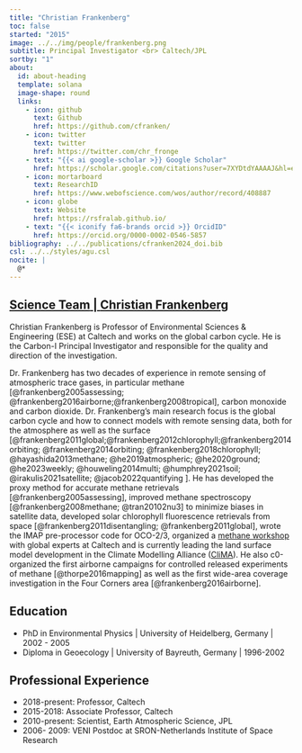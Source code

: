 ```yaml
---
title: "Christian Frankenberg"
toc: false
started: "2015"
image: ../../img/people/frankenberg.png
subtitle: Principal Investigator <br> Caltech/JPL
sortby: "1"
about:
  id: about-heading
  template: solana
  image-shape: round
  links:
    - icon: github
      text: Github
      href: https://github.com/cfranken/
    - icon: twitter
      text: twitter
      href: https://twitter.com/chr_fronge
    - text: "{{< ai google-scholar >}} Google Scholar"
      href: https://scholar.google.com/citations?user=7XYDtdYAAAAJ&hl=en 
    - icon: mortarboard
      text: ResearchID
      href: https://www.webofscience.com/wos/author/record/408887
    - icon: globe
      text: Website
      href: https://rsfralab.github.io/
    - text: "{{< iconify fa6-brands orcid >}} OrcidID"
      href: https://orcid.org/0000-0002-0546-5857 
bibliography: ../../publications/cfranken2024_doi.bib
csl: ../../styles/agu.csl
nocite: |
  @*
---
```



::::: {.container} 

::: {.listing-header}
## [**Science Team** | **Christian Frankenberg**](../../team.qmd#science-team)
::::

:::: {#about-heading}
::: {.about-section} 
<!-- .about-contents contains only the paragraph content below, not the title or image -->
Christian Frankenberg is Professor of Environmental Sciences & Engineering (ESE) at Caltech and works on the global carbon cycle. He is the Carbon-I Principal Investigator and responsible for the quality and direction of the investigation. 

Dr. Frankenberg has two decades of experience in remote sensing of atmospheric trace gases, in particular methane [@frankenberg2005assessing; @frankenberg2016airborne;@frankenberg2008tropical], carbon monoxide and carbon dioxide. Dr. Frankenberg’s main research focus is the global carbon cycle and how to connect models with remote sensing data, both for the atmosphere as well as the surface [@frankenberg2011global;@frankenberg2012chlorophyll;@frankenberg2014orbiting; @frankenberg2014orbiting; @frankenberg2018chlorophyll; @hayashida2013methane;  @he2019atmospheric; @he2020ground; @he2023weekly; @houweling2014multi; @humphrey2021soil; @irakulis2021satellite; @jacob2022quantifying ]. He has developed the proxy method for accurate methane retrievals [@frankenberg2005assessing], improved methane spectroscopy [@frankenberg2008methane; @tran20102nu3] to minimize biases in satellite data, developed solar chlorophyll fluorescence retrievals from space [@frankenberg2011disentangling; @frankenberg2011global], wrote the IMAP pre-processor code for OCO-2/3, organized a [methane workshop](https://www.workshop.caltech.edu/methane/presentations.html) with global experts at Caltech and is currently leading the land surface model development in the Climate Modelling Alliance ([CliMA](https://www.workshop.caltech.edu/methane/presentations.html)). He also c0-organized the first airborne campaigns for controlled released experiments of methane [@thorpe2016mapping] as well as the first wide-area coverage investigation in the Four Corners area [@frankenberg2016airborne]. 

## Education

- [PhD in Environmental Physics]{.fw-bold} | University of Heidelberg, Germany | 2002 -  2005
- [Diploma in Geoecology]{.fw-bold} | University of Bayreuth, Germany  | 1996-2002  

## Professional Experience

- [2018-present:]{.fw-bold} Professor, 	Caltech 
- [2015-2018:]{.fw-bold} Associate Professor, 	Caltech 
- [2010-present:]{.fw-bold} Scientist, 	Earth Atmospheric Science, JPL 
- [2006- 2009:]{.fw-bold}	VENI Postdoc at SRON-Netherlands Institute of Space Research

:::
::::
:::::
